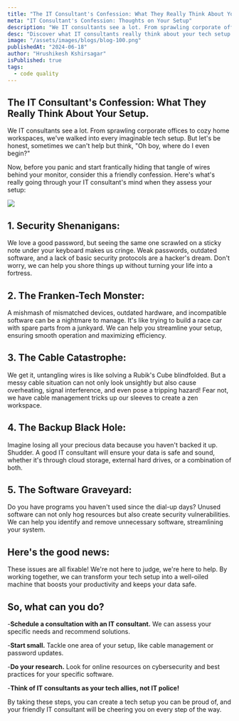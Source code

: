```yaml
---
title: "The IT Consultant's Confession: What They Really Think About Your Setup"
meta: "IT Consultant's Confession: Thoughts on Your Setup"
description: "We IT consultants see a lot. From sprawling corporate offices to cozy home workspaces, we've walked into every imaginable tech setup. But let's be honest, sometimes we can't help but think, Oh boy, where do I even begin?"
desc: "Discover what IT consultants really think about your tech setup and get insights to improve your IT infrastructure effectively."
image: "/assets/images/blogs/blog-100.png"
publishedAt: "2024-06-18"
author: "Hrushikesh Kshirsagar"
isPublished: true
tags:
  - code quality
---
```


## The IT Consultant's Confession: What They Really Think About Your Setup.

We IT consultants see a lot. From sprawling corporate offices to cozy home workspaces, we've walked into every imaginable tech setup. But let's be honest, sometimes we can't help but think, "Oh boy, where do I even begin?"

Now, before you panic and start frantically hiding that tangle of wires behind your monitor, consider this a friendly confession. Here's what's really going through your IT consultant's mind when they assess your setup:

<Image src="/assets/images/blogs/blog-101.png" />

## 1. Security Shenanigans:

We love a good password, but seeing the same one scrawled on a sticky note under your keyboard makes us cringe. Weak passwords, outdated software, and a lack of basic security protocols are a hacker's dream. Don't worry, we can help you shore things up without turning your life into a fortress.

## 2. The Franken-Tech Monster:

A mishmash of mismatched devices, outdated hardware, and incompatible software can be a nightmare to manage. It's like trying to build a race car with spare parts from a junkyard. We can help you streamline your setup, ensuring smooth operation and maximizing efficiency.

## 3. The Cable Catastrophe:

We get it, untangling wires is like solving a Rubik's Cube blindfolded. But a messy cable situation can not only look unsightly but also cause overheating, signal interference, and even pose a tripping hazard! Fear not, we have cable management tricks up our sleeves to create a zen workspace.

## 4. The Backup Black Hole:

Imagine losing all your precious data because you haven't backed it up. Shudder. A good IT consultant will ensure your data is safe and sound, whether it's through cloud storage, external hard drives, or a combination of both.

## 5. The Software Graveyard:

Do you have programs you haven't used since the dial-up days? Unused software can not only hog resources but also create security vulnerabilities. We can help you identify and remove unnecessary software, streamlining your system.

## Here's the good news:

These issues are all fixable! We're not here to judge, we're here to help. By working together, we can transform your tech setup into a well-oiled machine that boosts your productivity and keeps your data safe.

## So, what can you do?

-**Schedule a consultation with an IT consultant.** We can assess your specific needs and recommend solutions.

-**Start small.** Tackle one area of your setup, like cable management or password updates.

-**Do your research.** Look for online resources on cybersecurity and best practices for your specific software.

-**Think of IT consultants as your tech allies, not IT police!**

By taking these steps, you can create a tech setup you can be proud of, and your friendly IT consultant will be cheering you on every step of the way.
